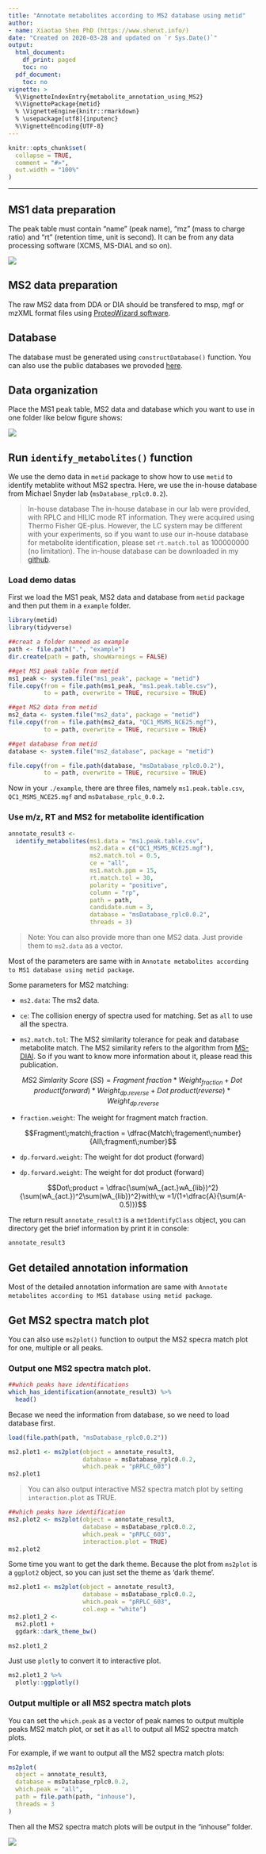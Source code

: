 ```yaml
---
title: "Annotate metabolites according to MS2 database using metid"
author:
- name: Xiaotao Shen PhD (https://www.shenxt.info/)
date: "Created on 2020-03-28 and updated on `r Sys.Date()`"
output:
  html_document:
    df_print: paged
    toc: no
  pdf_document:
    toc: no
vignette: >
  %\VignetteIndexEntry{metabolite_annotation_using_MS2}
  %\VignettePackage{metid}
  % \VignetteEngine{knitr::rmarkdown}
  % \usepackage[utf8]{inputenc}
  %\VignetteEncoding{UTF-8}
---
```


```r
knitr::opts_chunk$set(
  collapse = TRUE,
  comment = "#>",
  out.width = "100%"
)
```

***

## **MS1 data preparation**

The peak table must contain "name" (peak name), "mz" (mass to charge ratio) and "rt" (retention time, unit is second). It can be from any data processing software (XCMS, MS-DIAL and so on).

![](../man/figures/Screen Shot 2020-03-30 at 5.51.02 PM.png)

## MS2 data preparation

The raw MS2 data from DDA or DIA should be transfered to msp, mgf or mzXML format files using [ProteoWizard software](http://proteowizard.sourceforge.net/).

## **Database**

The database must be generated using `constructDatabase()` function. You can also use the public databases we provoded [here](https://github.com/jaspershen/demoData/tree/master/inst/ms2_database).

## Data organization

Place the MS1 peak table, MS2 data and database which you want to use in one folder like below figure shows:

![](../man/figures/Screen Shot 2020-03-30 at 7.05.35 PM.png)

## **Run `identify_metabolites()` function**

We use the demo data in `metid` package to show how to use `metid` to identify metablite without MS2 spectra. Here, we use the in-house database from Michael Snyder lab (`msDatabase_rplc0.0.2`).

> In-house database
The in-house database in our lab were provided, with RPLC and HILIC mode RT information. They were acquired using Thermo Fisher QE-plus. However, the LC system may be different with your experiments, so if you want to use our in-house database for metabolite identification, please set `rt.match.tol` as 100000000 (no limitation). The in-house database can be downloaded in my [github](https://github.com/tidymass/metid/tree/master/data).

### **Load demo datas**

First we load the MS1 peak, MS2 data and database from `metid` package and then put them in a `example` folder.

```r
library(metid)
library(tidyverse)
```

```r
##creat a folder nameed as example
path <- file.path(".", "example")
dir.create(path = path, showWarnings = FALSE)

##get MS1 peak table from metid
ms1_peak <- system.file("ms1_peak", package = "metid")
file.copy(from = file.path(ms1_peak, "ms1.peak.table.csv"), 
          to = path, overwrite = TRUE, recursive = TRUE)

##get MS2 data from metid
ms2_data <- system.file("ms2_data", package = "metid")
file.copy(from = file.path(ms2_data, "QC1_MSMS_NCE25.mgf"), 
          to = path, overwrite = TRUE, recursive = TRUE)

##get database from metid
database <- system.file("ms2_database", package = "metid")

file.copy(from = file.path(database, "msDatabase_rplc0.0.2"), 
          to = path, overwrite = TRUE, recursive = TRUE)
```

Now in your `./example`, there are three files, namely `ms1.peak.table.csv`, `QC1_MSMS_NCE25.mgf` and `msDatabase_rplc_0.0.2`.

### Use m/z, RT and MS2 for metabolite identification

```r
annotate_result3 <- 
  identify_metabolites(ms1.data = "ms1.peak.table.csv", 
                       ms2.data = c("QC1_MSMS_NCE25.mgf"), 
                       ms2.match.tol = 0.5, 
                       ce = "all",
                       ms1.match.ppm = 15, 
                       rt.match.tol = 30, 
                       polarity = "positive", 
                       column = "rp", 
                       path = path, 
                       candidate.num = 3,
                       database = "msDatabase_rplc0.0.2", 
                       threads = 3)
```

> Note: You can also provide more than one MS2 data. Just provide them to `ms2.data` as a vector.

Most of the parameters are same with in `Annotate metabolites according to MS1 database using metid package`. 

Some parameters for MS2 matching:

* `ms2.data`: The ms2 data. 

* `ce`: The collision energy of spectra used for matching. Set as `all` to use all the spectra.

* `ms2.match.tol`: The MS2 similarity tolerance for peak and database metabolite match. The MS2 similarity refers to the algorithm from [MS-DIAl](https://www.nature.com/articles/nmeth.3393). So if you want to know more information about it, please read this publication.

$$MS2\;Simlarity\;Score\;(SS) = Fragment\;fraction*Weight_{fraction} + Dot\;product(forward) * Weight_{dp.reverse}+Dot\;product(reverse)*Weight_{dp.reverse}$$

* `fraction.weight`: The weight for fragment match fraction.

$$Fragment\;match\;fraction = \dfrac{Match\;fragement\;number}{All\;fragment\;number}$$

* `dp.forward.weight`: The weight for dot product (forward)

* `dp.forward.weight`: The weight for dot product (forward)

$$Dot\;product = \dfrac{\sum(wA_{act.}wA_{lib})^2}{\sum(wA_{act.})^2\sum(wA_{lib})^2}with\;w =1/(1+\dfrac{A}{\sum(A-0.5)})$$

The return result `annotate_result3` is a `metIdentifyClass` object, you can directory get the brief information by print it in console:

```r
annotate_result3
```

## Get detailed annotation information

Most of the detailed annotation information are same with `Annotate metabolites according to MS1 database using metid package`. 


## **Get MS2 spectra match plot**

You can also use `ms2plot()` function to output the MS2 specra match plot for one, multiple or all peaks.

### Output one MS2 spectra match plot.

```r
##which peaks have identifications
which_has_identification(annotate_result3) %>% 
  head()
```

Becase we need the information from database, so we need to load database first.

```r
load(file.path(path, "msDatabase_rplc0.0.2"))
```

```r
ms2.plot1 <- ms2plot(object = annotate_result3,
                     database = msDatabase_rplc0.0.2,
                     which.peak = "pRPLC_603")
ms2.plot1
```


> You can also output interactive MS2 spectra match plot by setting `interaction.plot` as TRUE.

```r
##which peaks have identification
ms2.plot2 <- ms2plot(object = annotate_result3,
                     database = msDatabase_rplc0.0.2,
                     which.peak = "pRPLC_603", 
                     interaction.plot = TRUE)
ms2.plot2
```

Some time you want to get the dark theme. Because the plot from `ms2plot` is a `ggplot2` object, so you can just set the theme as 'dark theme'.

```r
ms2.plot1 <- ms2plot(object = annotate_result3,
                     database = msDatabase_rplc0.0.2,
                     which.peak = "pRPLC_603", 
                     col.exp = "white")
ms2.plot1_2 <- 
  ms2.plot1 +
  ggdark::dark_theme_bw()

ms2.plot1_2
```

Just use `plotly` to convert it to interactive plot.

```r
ms2.plot1_2 %>% 
  plotly::ggplotly()
```

### Output multiple or all MS2 spectra match plots

You can set the `which.peak` as a vector of peak names to output multiple peaks MS2 match plot, or set it as `all` to output all MS2 spectra match plots.

For example, if we want to output all the MS2 spectra match plots:

```r
ms2plot(
  object = annotate_result3,
  database = msDatabase_rplc0.0.2,
  which.peak = "all",
  path = file.path(path, "inhouse"), 
  threads = 3
)
```

Then all the MS2 spectra match plots will be output in the "inhouse" folder.

![](../man/figures/Screen Shot 2020-03-30 at 7.38.48 PM.png)